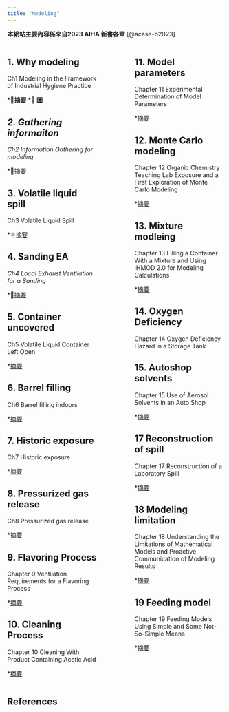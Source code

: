 ```yaml
---
title: "Modeling"
---
```


::: callout-important
**本網站主要內容係來自2023 AIHA 新書各章** [@acase-b2023]
:::

:::::: columns
::: {.column width="45%"}
## 1. Why modeling

Ch1 Modeling in the Framework of Industrial Hygiene Practice

\*💾[**摘要**](web_CH1-Why-modeling.html) \*📶 [**圖**](info\info_CH1_Why_modeling.html)

## *2. Gathering informaiton*

*Ch2 Information Gathering for modeling*

\*💾[摘要](web_CH2-Information-Gathering.html)

## 3. Volatile liquid spill

Ch3 Volatile Liquid Spill

\*⚛️[摘要](web_CH3-Volatile-Liquid-Spill.html)

## 4. Sanding EA

*Ch4 Local Exhaust Ventilation for a Sanding*

\*🕎[摘要](web_CH4-Sanding.html)

## 5. Container uncovered

Ch5 Volatile Liquid Container Left Open

\*[摘要](web_CH5-container-left-open.html)

## 6. Barrel filling

Ch6 Barrel filling indoors

\*[摘要](web_CH6-barrel-filling.html)

## 7. Historic exposure

Ch7 Historic exposure

\*[摘要](web_CH7-Historic-exposure.html)

## 8. Pressurized gas release

Ch8 Pressurized gas release

\*[摘要](web_CH8-presurized-gas-release.html)

## 9. Flavoring Process

Chapter 9 Ventilation Requirements for a Flavoring Process

\*[摘要](web_CH9-Flavoring-process.html)

## 10. Cleaning Process

Chapter 10 Cleaning With Product Containing Acetic Acid

\*[摘要](web_CH10-Cleaning-process.html)
:::

::: {.column width="10%"}
<!-- empty column to create gap -->
:::

::: {.column width="45%"}
## 11. Model parameters

Chapter 11 Experimental Determination of Model Parameters

\*[摘要](web_CH11-model-parameters.html)

## 12. Monte Carlo modeling

Chapter 12 Organic Chemistry Teaching Lab Exposure and a First Exploration of Monte Carlo Modeling

\*[摘要](web_CH12-Monte-Carlo-modeling.html)

## 13. Mixture modleing

Chapter 13 Filling a Container With a Mixture and Using IHMOD 2.0 for Modeling Calculations

\*[摘要](web_CH13-Mixture-modeling.html)

## 14. Oxygen Deficiency

Chapter 14 Oxygen Deficiency Hazard in a Storage Tank

## 15. Autoshop solvents

Chapter 15 Use of Aerosol Solvents in an Auto Shop

\*[摘要](web_CH15-Autoshop-solvent.html)

## 17 Reconstruction of spill

Chapter 17 Reconstruction of a Laboratory Spill

\*[摘要](web_CH17-Reconstruction-spill.html)

## 18 Modeling limitation

Chapter 18 Understanding the Limitations of Mathematical Models and Proactive Communication of Modeling Results

\*[摘要](web_CH18-model-limitation.html)

## 19 Feeding model

Chapter 19 Feeding Models Using Simple and Some Not-So-Simple Means

\*[摘要](web_CH19-Feeding-models.html)
:::
::::::

## References {.unnumbered}
